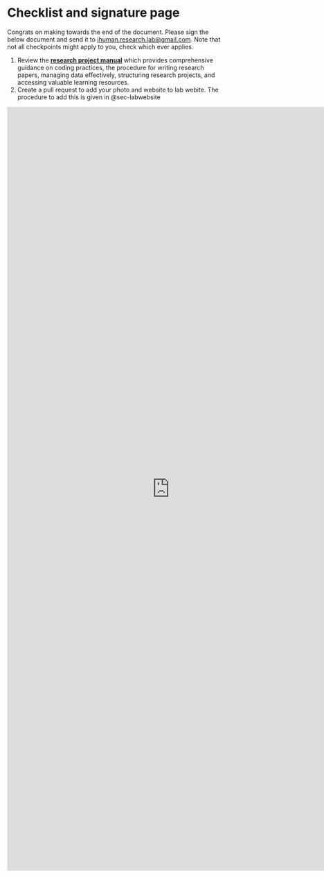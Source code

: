 # Checklist and signature page {.unnumbered}

Congrats on making towards the end of the document. Please sign the below document and send it to [ihuman.research.lab@gmail.com](). Note that not all checkpoints might apply to you, check which ever applies.

:::{.callout-note title=Task}
1. Review the [**research project manual**](https://ihuman-lab.github.io/research-manual/){target='_blank_'} which provides comprehensive guidance on coding practices, the procedure for writing research papers, managing data effectively, structuring research projects, and accessing valuable learning resources.
2. Create a pull request to add your photo and website to lab webite. The procedure to add this is given in @sec-labwebsite
:::


```{=html}
<iframe src="https://docs.google.com/forms/d/e/1FAIpQLSczhozl71FtAtR4B_rjKLzJINPpqhwQRp0nidHflY8eDTMnEw/viewform?embedded=true" width="750" height="1761" frameborder="0" marginheight="0" marginwidth="0">Loading…</iframe>
```
